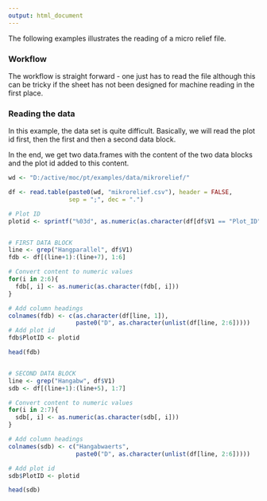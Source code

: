 ```yaml
---
output: html_document
---
```


The following examples illustrates the reading of a micro relief file.

### Workflow
The workflow is straight forward - one just has to read the file although this can be tricky if the sheet has not been designed for machine reading in the first place.


### Reading the data
In this example, the data set is quite difficult. Basically, we will read the plot id first, then the first and then a second data block.

In the end, we get two data.frames with the content of the two data blocks and the plot id added to this content.
```r
wd <- "D:/active/moc/pt/examples/data/mikrorelief/"

df <- read.table(paste0(wd, "mikrorelief.csv"), header = FALSE, 
                 sep = ";", dec = ".")

# Plot ID
plotid <- sprintf("%03d", as.numeric(as.character(df[df$V1 == "Plot_ID", 2]))) 


# FIRST DATA BLOCK
line <- grep("Hangparallel", df$V1)
fdb <- df[(line+1):(line+7), 1:6]

# Convert content to numeric values
for(i in 2:6){
  fdb[, i] <- as.numeric(as.character(fdb[, i]))
}

# Add column headings
colnames(fdb) <- c(as.character(df[line, 1]), 
                   paste0("D", as.character(unlist(df[line, 2:6]))))
# Add plot id
fdb$PlotID <- plotid

head(fdb)


# SECOND DATA BLOCK
line <- grep("Hangabw", df$V1)
sdb <- df[(line+1):(line+5), 1:7]

# Convert content to numeric values
for(i in 2:7){
  sdb[, i] <- as.numeric(as.character(sdb[, i]))
}

# Add column headings
colnames(sdb) <- c("Hangabwaerts", 
                   paste0("D", as.character(unlist(df[line, 2:6]))))

# Add plot id
sdb$PlotID <- plotid

head(sdb)
```
